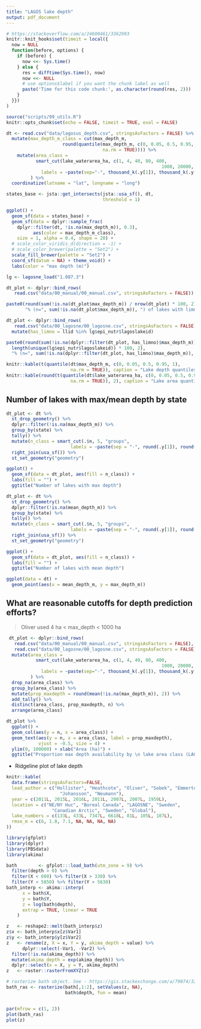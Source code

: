 ```yaml
---
title: "LAGOS lake depth"
output: pdf_document
---
```


```r
# https://stackoverflow.com/a/24600461/3362993
knitr::knit_hooks$set(timeit = local({
  now = NULL
  function(before, options) {
    if (before) {
      now <<- Sys.time()
    } else {
      res = difftime(Sys.time(), now)
      now <<- NULL
      # use options$label if you want the chunk label as well
      paste('Time for this code chunk:', as.character(round(res, 2)))
    }
  }})
)
```

```r
source("scripts/99_utils.R")
knitr::opts_chunk$set(echo = FALSE, timeit = TRUE, eval = FALSE)
```

```r
dt <- read.csv("data/lagosus_depth.csv", stringsAsFactors = FALSE) %>%
  mutate(max_depth_m_class = cut(max_depth_m, 
                     round(quantile(max_depth_m, c(0, 0.05, 0.5, 0.95, 1), 
                                    na.rm = TRUE)))) %>% 
    mutate(area_class =
           smart_cut(lake_waterarea_ha, c(1, 4, 40, 80, 400,
                                                          1000, 20000, Inf),
             labels = ~paste(sep="-", thousand_k(.y[1]), thousand_k(.y[2])))
         ) %>%
  coordinatize(latname = "lat", longname = "long")
```

```r
states_base <- jsta::get_intersects(jsta::usa_sf(), dt, 
                                    threshold = 1)

ggplot() + 
  geom_sf(data = states_base) +
  geom_sf(data = dplyr::sample_frac(
    dplyr::filter(dt, !is.na(max_depth_m)), 0.3), 
          aes(color = max_depth_m_class), 
    size = 1, alpha = 0.4, shape = 20) +
  # scale_color_viridis_d(direction = -1) +
  # scale_color_brewer(palette = "Set2") +
  scale_fill_brewer(palette = "Set2") +
  coord_sf(datum = NA) + theme_void() +
  labs(color = "max depth (m)")
```

```r
lg <- lagosne_load("1.087.3")

dt_plot <- dplyr::bind_rows(
   read.csv("data/00_manual/00_manual.csv", stringsAsFactors = FALSE))

paste0(round(sum(!is.na(dt_plot$max_depth_m)) / nrow(dt_plot) * 100, 2),
       "% (n=", sum(!is.na(dt_plot$max_depth_m)), ") of lakes with limno data in lagosus have max_depth_m values.")

dt_plot <- dplyr::bind_rows(
   read.csv("data/00_lagosne/00_lagosne.csv", stringsAsFactors = FALSE)) %>% 
  mutate(has_limno = llid %in% lg$epi_nutr$lagoslakeid)

paste0(round(sum(!is.na(dplyr::filter(dt_plot, has_limno)$max_depth_m)) / 
  length(unique(lg$epi_nutr$lagoslakeid)) * 100, 2), 
  "% (n=", sum(!is.na(dplyr::filter(dt_plot, has_limno)$max_depth_m)), ") of lakes with limno data in lagosne have max_depth_m values.")
```

```r
knitr::kable(t(quantile(dt$max_depth_m, c(0, 0.05, 0.5, 0.95, 1), 
                        na.rm = TRUE)), caption = "Lake depth quantiles")
knitr::kable(round(t(quantile(dt$lake_waterarea_ha, c(0, 0.05, 0.5, 0.95, 1), 
                        na.rm = TRUE)), 2), caption = "Lake area quantiles")
```

## Number of lakes with max/mean depth by state

```r
dt_plot <- dt %>%
  st_drop_geometry() %>%
  dplyr::filter(!is.na(max_depth_m)) %>%
  group_by(state) %>%
  tally() %>%
  mutate(n_class = smart_cut(.$n, 5, "groups", 
                        labels = ~paste(sep = "-", round(.y[1]), round(.y[2])))) %>%
  right_join(usa_sf()) %>%
  st_set_geometry("geometry")

ggplot() + 
  geom_sf(data = dt_plot, aes(fill = n_class)) +
  labs(fill = "") +
  ggtitle("Number of lakes with max depth")

dt_plot <- dt %>%
  st_drop_geometry() %>%
  dplyr::filter(!is.na(mean_depth_m)) %>%
  group_by(state) %>%
  tally() %>%
  mutate(n_class = smart_cut(.$n, 5, "groups", 
                        labels = ~paste(sep = "-", round(.y[1]), round(.y[2])))) %>%
  right_join(usa_sf()) %>%
  st_set_geometry("geometry")

ggplot() + 
  geom_sf(data = dt_plot, aes(fill = n_class)) +
  labs(fill = "") +
  ggtitle("Number of lakes with mean depth")
```

```r
ggplot(data = dt) + 
  geom_point(aes(x = mean_depth_m, y = max_depth_m))
```

\newpage 

## What are reasonable cutoffs for depth prediction efforts?

> Oliver used 4 ha < max_depth < 1000 ha

```r
 
 dt_plot <- dplyr::bind_rows(
   read.csv("data/00_manual/00_manual.csv", stringsAsFactors = FALSE), 
   read.csv("data/00_lagosne/00_lagosne.csv", stringsAsFactors = FALSE)) %>%
  mutate(area_class =
           smart_cut(lake_waterarea_ha, c(1, 4, 40, 80, 400,
                                                          1000, 20000, Inf),
             labels = ~paste(sep="-", thousand_k(.y[1]), thousand_k(.y[2])))
         ) %>%
  drop_na(area_class) %>%
  group_by(area_class) %>%
  mutate(prop_maxdepth = round(mean(!is.na(max_depth_m)), 2)) %>%
  add_tally() %>%
  distinct(area_class, prop_maxdepth, n) %>%
  arrange(area_class)

dt_plot %>%
  ggplot() +
  geom_col(aes(y = n, x = area_class)) +
  geom_text(aes(y = n, x = area_class, label = prop_maxdepth),
            vjust = -0.5, size = 4) +
  ylim(0, 100000) + xlab("Area (ha)") +
  ggtitle("Proportion max depth availability by \n lake area class (LAGOSNE and Manual)")
 ```
 
 * Ridgeline plot of lake depth

```r
knitr::kable(
  data.frame(stringsAsFactors=FALSE,
  lead_author = c("Hollister", "Heathcote", "Oliver", "Sobek", "Emmerton",
                    "Johansson", "Neumann"),
  year = c(2011L, 2015L, 2016L, 2011L, 2007L, 2007L, 1959L),
  location = c("NE/NY Huc", "Boreal Canada", "LAGOSNE", "Sweden",
                 "Canadian Arctic", "Sweden", "Global"),
  lake_numbers = c(133L, 433L, 7347L, 6618L, 81L, 105L, 107L), 
  rmse_m = c(6, 1.8, 7.1, NA, NA, NA, NA)
))
```

```r
library(gfplot)
library(dplyr)
library(PBSdata)
library(akima)

bath        <- gfplot:::load_bath(utm_zone = 9) %>% 
  filter(depth > 0) %>%
  filter(X < 600) %>% filter(X > 330) %>%
  filter(Y < 5850) %>% filter(Y > 5630)
bath_interp <- akima::interp(
      x = bath$X,
      y = bath$Y,
      z = log(bath$depth),
      extrap = TRUE, linear = TRUE
    )

z   <- reshape2::melt(bath_interp$z)
z$x <- bath_interp$x[z$Var1]
z$y <- bath_interp$y[z$Var2]
z   <- rename(z, X = x, Y = y, akima_depth = value) %>%
      dplyr::select(-Var1, -Var2) %>%
  filter(!is.na(akima_depth)) %>%
  mutate(akima_depth = exp(akima_depth)) %>%
  dplyr::select(x = X, y = Y, akima_depth)
z   <- raster::rasterFromXYZ(z)

# rasterize bath object. See - https://gis.stackexchange.com/a/79074/32531
bath_ras <- rasterize(bath[,1:2], setValues(z, NA), 
                      bath$depth, fun = mean)


par(mfrow = c(1, 2))
plot(bath_ras)
plot(z)
```
